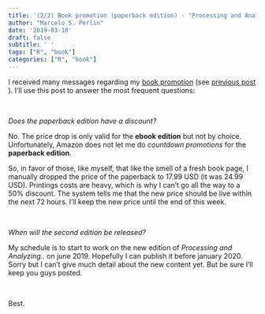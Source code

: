 ```yaml
---
title: '(2/2) Book promotion (paperback edition) - "Processing and Analyzing Financial Data with R"'
author: "Marcelo S. Perlin"
date: '2019-03-10'
draft: false
subtitle: ' '
tags: ["R", "book"]
categories: ["R", "book"]
---
```


I received many messages regarding my [book promotion](https://www.amazon.com/dp/B071DTSCPS) (see [previous post](https://www.msperlin.com/post/2019-03-09-pafdr-promotion/) ). I'll use this post to answer the most frequent questions:

&nbsp;

_Does the paperback edition have a discount?_

No. The price drop is only valid for the **ebook edition** but not by choice. Unfortunately, Amazon does not let me do _countdown promotions_ for the **paperback edition**. 

So, in favor of those, like myself, that like the smell of a fresh book page, I manually dropped the price of the paperback to 17.99 USD (it was 24.99 USD). Printings costs are heavy, which is why I can't go all the way to a 50% discount. The system tells me that the new price should be live within the next 72 hours. I'll keep the new price until the end of this week.

&nbsp;

_When will the second edition be released?_

My schedule is to start to work on the new edition of _Processing and Analyzing.._ on june 2019. Hopefully I can publish it before january 2020. Sorry but I can't give much detail about the new content yet. But be sure I'll keep you guys posted.

&nbsp;

Best.
